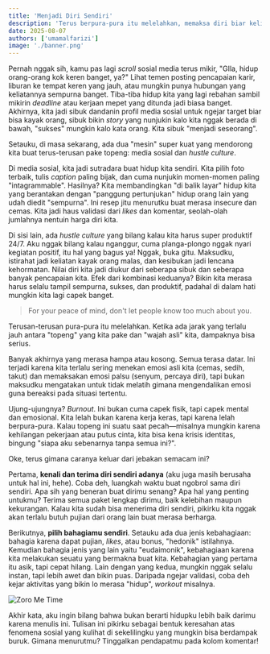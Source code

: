 ```yaml
---
title: 'Menjadi Diri Sendiri'
description: 'Terus berpura-pura itu melelahkan, memaksa diri biar kelihatan keren di mata orang itu hanya membuat kebahagiaan semus.'
date: 2025-08-07
authors: ['umamalfarizi']
image: './banner.png'
---
```



Pernah nggak sih, kamu pas lagi _scroll_ sosial media terus mikir, "GIla, hidup orang-orang kok keren banget, ya?" Lihat temen posting pencapaian karir, liburan ke tempat keren yang jauh, atau mungkin punya hubungan yang keliatannya sempurna banget. Tiba-tiba hidup kita yang lagi rebahan sambil mikirin _deadline_ atau kerjaan mepet yang ditunda jadi biasa banget. Akhirnya, kita jadi sibuk dandanin profil media sosial untuk ngejar target biar bisa kayak orang, sibuk bikin _story_ yang nunjukin kalo kita nggak berada di bawah, "sukses" mungkin kalo kata orang. Kita sibuk "menjadi seseorang".

Setauku, di masa sekarang, ada dua "mesin" super kuat yang mendorong kita buat terus-terusan pake topeng: media sosial dan _hustle culture_.

Di media sosial, kita jadi sutradara buat hidup kita sendiri. Kita pilih foto terbaik, tulis _caption_ paling bijak, dan cuma nunjukin momen-momen paling "intagrammable". Hasilnya? Kita membandingkan "di balik layar" hidup kita yang berantakan dengan "panggung pertunjukan" hidup orang lain yang udah diedit "sempurna". Ini resep jitu menurutku buat merasa insecure dan cemas. Kita jadi haus validasi dari _likes_ dan komentar, seolah-olah jumlahnya nentuin harga diri kita.

Di sisi lain, ada _hustle culture_ yang bilang kalau kita harus super produktif 24/7. Aku nggak bilang kalau nganggur, cuma planga-plongo nggak nyari kegiatan positif, itu hal yang bagus ya! Nggak, buka gitu. Maksudku, istirahat jadi keliatan kayak orang malas, dan kesibukan jadi lencana kehormatan. Nilai diri kita jadi diukur dari seberapa sibuk dan seberapa banyak pencapaian kita. Efek dari kombinasi keduanya? Bikin kita merasa harus selalu tampil sempurna, sukses, dan produktif, padahal di dalam hati mungkin kita lagi capek banget.

> For your peace of mind, don't let people know too much about you.

Terusan-terusan pura-pura itu melelahkan. Ketika ada jarak yang terlalu jauh antara "topeng" yang kita pake dan "wajah asli" kita, dampaknya bisa serius.

Banyak akhirnya yang merasa hampa atau kosong. Semua terasa datar. Ini terjadi karena kita terlalu sering menekan emosi asli kita (cemas, sedih, takut) dan memaksakan emosi palsu (senyum, percaya diri), tapi bukan maksudku mengatakan untuk tidak melatih gimana mengendalikan emosi guna bereaksi pada situasi tertentu.

Ujung-ujungnya? _Burnout_. Ini bukan cuma capek fisik, tapi capek mental dan emosional. Kita lelah bukan karena kerja keras, tapi karena lelah berpura-pura. Kalau topeng ini suatu saat pecah—misalnya mungkin karena kehilangan pekerjaan atau putus cinta, kita bisa kena krisis identitas, bingung "siapa aku sebenarnya tanpa semua ini?".

Oke, terus gimana caranya keluar dari jebakan semacam ini?

Pertama, **kenali dan terima diri sendiri adanya** (aku juga masih berusaha untuk hal ini, hehe). Coba deh, luangkah waktu buat ngobrol sama diri sendiri. Apa sih yang beneran buat dirimu senang? Apa hal yang penting untukmu? Terima semua paket lengkap dirimu, baik kelebihan maupun kekurangan. Kalau kita sudah bisa menerima diri sendiri, pikirku kita nggak akan terlalu butuh pujian dari orang lain buat merasa berharga.

Berikutnya, **pilih bahagiamu sendiri**. Setauku ada dua jenis kebahagiaan: bahagia karena dapat pujian, *likes*, atau bonus, "hedonik" istilahnya. Kemudian bahagia jenis yang lain yaitu "eudaimonik", kebahagiaan karena kita melakukan seuatu yang bermakna buat kita. Kebahagian yang pertama itu asik, tapi cepat hilang. Lain dengan yang kedua, mungkin nggak selalu instan, tapi lebih awet dan bikin puas. Daripada ngejar validasi, coba deh kejar aktivitas yang bikin lo merasa "hidup", _workout_ misalnya.

![Zoro Me Time](zoro-me-time.jpg)

Akhir kata, aku ingin bilang bahwa bukan berarti hidupku lebih baik darimu karena menulis ini. Tulisan ini pikirku sebagai bentuk keresahan atas fenomena sosial yang kulihat di sekelilingku yang mungkin bisa berdampak buruk. Gimana menurutmu? Tinggalkan pendapatmu pada kolom komentar!
